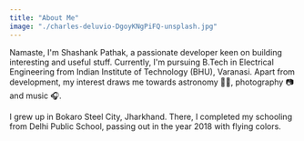 ```yaml
---
title: "About Me"
image: "./charles-deluvio-DgoyKNgPiFQ-unsplash.jpg"
---
```


Namaste, I'm Shashank Pathak, a passionate developer keen on building interesting and useful stuff. Currently, I'm pursuing B.Tech in Electrical Engineering from Indian Institute of Technology (BHU), Varanasi. Apart from development, my interest draws me towards astronomy 👨‍🚀, photography 📷 and music 🎧.

I grew up in Bokaro Steel City, Jharkhand. There, I completed my schooling from Delhi Public School, passing out in the year 2018 with flying colors.

